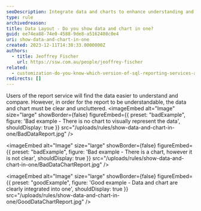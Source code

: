```yaml
---
seoDescription: Integrate data and charts to enhance understanding and comparison of reports.
type: rule
archivedreason:
title: Data Layout - Do you show data and chart in one?
guid: ee74ea88-74e0-4588-9de8-a5162408c0e4
uri: show-data-and-chart-in-one
created: 2023-12-11T14:38:33.0000000Z
authors:
  - title: Jeoffrey Fischer
    url: https://ssw.com.au/people/jeoffrey-fischer
related:
  - customization-do-you-know-which-version-of-sql-reporting-services-and-visual-studio-you-are-using
redirects: []
---
```


Users of the report service will find the data easier to understand and compare. However, in order for the report to be understandable, the data and chart must be clear and uncluttered.
<imageEmbed
  alt="Image"
  size="large"
  showBorder={false}
  figureEmbed={{
    preset: "badExample",
    figure: 'Bad example - There is no chart to visually represent the data',
    shouldDisplay: true
  }}
  src="/uploads/rules/show-data-and-chart-in-one/BadDataReport.jpg"
/>

<imageEmbed
  alt="Image"
  size="large"
  showBorder={false}
  figureEmbed={{
    preset: "badExample",
    figure: 'Bad example - There is a chart, however it is not clear',
    shouldDisplay: true
  }}
  src="/uploads/rules/show-data-and-chart-in-one/BadDataChartReport.jpg"
/>

<imageEmbed
  alt="Image"
  size="large"
  showBorder={false}
  figureEmbed={{
    preset: "goodExample",
    figure: 'Good example - Data and chart are clearly integrated into one',
    shouldDisplay: true
  }}
  src="/uploads/rules/show-data-and-chart-in-one/GoodDataChartReport.jpg"
/>